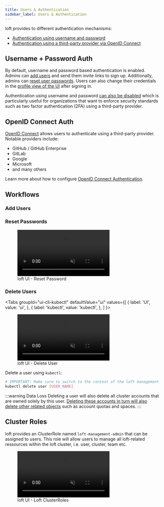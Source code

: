```yaml
---
title: Users & Authentication
sidebar_label: Users & Authentication
---
```



loft provides to different authentication mechanisms:
- [Authentication using username and password](#username--password-auth)
- [Authentication using a third-party provider via OpenID Connect](#openid-connect-auth)

## Username + Password Auth
By default, username and password based authentication is enabled. Admins can [add users](#add-users) and send them invite links to sign up. Additionally, admins can [reset user passwords](#reset-passwords). Users can also change their credentials in the [profile view of the UI](../profile/basics.mdx) after signing in.

Authentication using username and password [can also be disabled](./oidc.mdx#disable-password-auth) which is particularly useful for organizations that want to enforce security standards such as two factor authentication (2FA) using a third-party provider.


## OpenID Connect Auth
[OpenID Connect](./oidc.mdx) allows users to authenticate using a third-party provider. Notable providers include:
- GitHub / GitHub Enterprise
- GitLab
- Google
- Microsoft
- and many others

Learn more about how to configure [OpenID Connect Authentication](./oidc.mdx).


## Workflows

### Add Users

<CreateUserFragment/>


### Reset Passwords

<figure class="frame">
  <video controls loop autoplay="true" muted>
    <source src="/img/ui/clusters/reset-password.mp4" type="video/mp4" />
  </video>
  <figcaption>loft UI - Reset Password</figcaption>
</figure>


### Delete Users

<Tabs
  groupId="ui-cli-kubectl"
  defaultValue="ui"
  values={[
    { label: 'UI', value: 'ui', },
    { label: 'kubectl', value: 'kubectl', },
  ]
}>
<TabItem value="ui">

<figure class="frame">
  <video controls loop autoplay="true" muted>
    <source src="/img/ui/clusters/delete-user.mp4" type="video/mp4" />
  </video>
  <figcaption>loft UI - Delete User</figcaption>
</figure>

</TabItem>
<TabItem value="kubectl">

Delete a user using `kubectl`:
```bash
# IMPORTANT: Make sure to switch to the context of the loft management cluster!
kubectl delete user [USER_NAME]
```

</TabItem>
</Tabs>

:::warning Data Loss
Deleting a user will also delete all cluster accounts that are owned solely by this user. [Deleting these accounts in turn will also delete other related objects](../clusters/accounts.mdx#delete-accounts) such as account quotas and spaces.
:::


## Cluster Roles
loft provides an ClusterRole named `loft-management-admin` that can be assigned to users. This role will allow users to manage all loft-related ressources within the loft cluster, i.e. user, cluster, team etc.

<figure class="frame">
  <video controls loop autoplay="true" muted>
    <source src="/img/ui/clusters/loft-user-cluster-roles.mp4" type="video/mp4" />
  </video>
  <figcaption>loft UI - Loft ClusterRoles</figcaption>
</figure>
